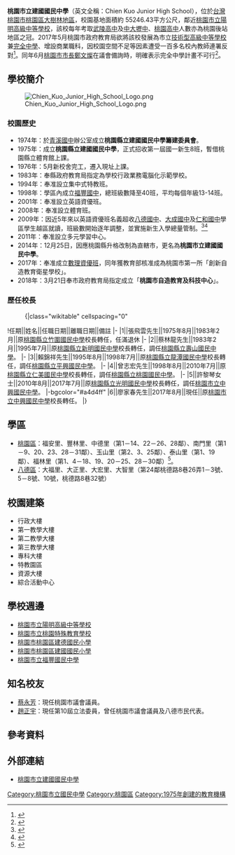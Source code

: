 {{Infobox_School
| name = 桃園市立建國國民中學
| other_name = Chien Kuo Junior High School
| image = [[File:Chien_Kuo_Junior_High_School_New_Logo.png|200px]]
| motto = 誠正勤勇豁達
| established = 1975年
| type = 市立[[國民中學|國民中學]]
| affiliation = 
| district = {{flagicon|TWN}} [[桃園市|桃園市]][[桃園區|桃園區]]
| principal = 廖家春
| grades = 三年制，共68班(另設立集中式特教班、多元學習中心、數理資優班、英語資優班、體育班)。<br>七年級22班<br>八年級23班<br>九年級23班
| faculty = 171人
| staff = 11人
| students = 1,993（2019年）
| location = 330桃園市桃園區介新街20號
| information = 886 3 363 0081
| website = [http://www.ckjhs.tyc.edu.tw/ http://www.ckjhs.tyc.edu.tw/]
| magazine = 《建國青年》<br/>《馨之園專刊》
}}
'''桃園市立建國國民中學'''（英文全稱：Chien Kuo Junior High School），位於[[台灣|台灣]][[桃園市|桃園市]][[桃園區|桃園區]][[大樹林區|大樹林地區]]，校園基地面積約 55246.43平方公尺，鄰近[[桃園市立陽明高級中等學校|桃園市立陽明高級中等學校]]，該校每年考取[[武陵高中|武陵高中]]及[[中大壢中|中大壢中]]、[[桃園高中|桃園高中]]人數亦為桃園後站地區之冠。2017年5月桃園市政府教育局欲將該校發展為市立[[技術型高級中等學校|技術型高級中等學校]]兼[[完全中學|完全中學]]、增設商業職科，因校園空間不足等因素遭受一百多名校內教師連署反對<ref>{{Cite web |url=http://news.ltn.com.tw/news/local/paper/1100525 |title=〈北部〉變完全中學？ 建國國中逾百師反對 |accessdate=2017-05-08 |archive-date=2017-05-08 |archive-url=https://web.archive.org/web/20170508004455/http://news.ltn.com.tw/news/local/paper/1100525 |dead-url=no }}</ref>。同年6月[[桃園市市長|桃園市市長]][[鄭文燦|鄭文燦]]在議會備詢時，明確表示完全中學計畫不可行<ref>{{Cite web |url=http://news.ltn.com.tw/news/politics/breakingnews/2091941 |title=建國國中改完全中學？ 鄭文燦打臉教育局長：不辦了 |accessdate=2017-06-07 |archive-date=2017-06-07 |archive-url=https://web.archive.org/web/20170607055808/http://news.ltn.com.tw/news/politics/breakingnews/2091941 |dead-url=no }}</ref>。

==學校簡介==
[[File:Chien_Kuo_Junior_High_School_Logo.png|thumb]]

===校園歷史===
*1974年：於[[桃園市立青溪國民中學|青溪國中]]辦公室成立'''桃園縣立建國國民中學籌建委員會'''。
*1975年：成立'''桃園縣立建國國民中學'''，正式招收第一屆國一新生8班，暫借桃園縣立體育館上課。
*1976年：5月新校舍完工，遷入現址上課。
*1983年：奉縣政府教育局指定為學校行政業務電腦化示範學校。
*1994年：奉准設立集中式特教班。
*1998年：學區內成立[[桃園市立福豐國民中學|福豐國中]]，總班級數降至40班，平均每個年級13-14班。
*2001年：奉准設立英語資優班。
*2008年：奉准設立體育班。
*2009年：因近5年來以英語資優班名義超收[[桃園市立八德國民中學|八德國中]]、[[桃園市立大成國民中學|大成國中]]及[[桃園市立仁和國民中學|仁和國中]]學區學生越區就讀，班級數開始逐年調整，並實施新生入學總量管制。<ref>{{Cite web |url=http://www.merit-times.com.tw/NewsPage2.aspx?unid=123014 |title=學生外流 桃園檢討 建國、福豐國中學區畫分 |accessdate=2014-08-21 |archive-date=2014-08-21 |archive-url=https://web.archive.org/web/20140821153120/http://www.merit-times.com.tw/NewsPage2.aspx?unid=123014 |dead-url=no }}</ref><ref>{{Cite web |url=https://archive.nownews.com/news/20130916/927997/ |title=國中越區就讀嚴重　 劉茂群：好學生外流應制止 |access-date=2019-05-04 |archive-url=https://web.archive.org/web/20190504141406/https://archive.nownews.com/news/20130916/927997/ |archive-date=2019-05-04 |dead-url=yes }}</ref>
*2011年：奉准設立多元學習中心。
*2014年：12月25日，因應桃園縣升格改制為直轄市，更名為'''桃園市立建國國民中學'''。
*2017年：奉准成立[[數理資優班|數理資優班]]，同年獲教育部核准成為桃園市第一所「創新自造教育衛星學校」。
*2018年：3月21日奉市政府教育局指定成立「'''桃園市自造教育及科技中心'''」。

===歷任校長===
<!--原任校名以任職時校名為主，不需要更為現今名稱-->
:{|class="wikitable" cellspacing="0"
!任期||姓名||任職日期||離職日期||備註
|-
|1||張飛雲先生||1975年8月||1983年2月||原[[桃園市立竹圍國民中學|桃園縣立竹圍國民中學]]校長轉任，任滿退休
|-
|2||蔡林龍先生||1983年2月||1995年7月||原[[桃園市立新明國民中學|桃園縣立新明國民中學]]校長轉任，調任[[桃園市立壽山高級中等學校|桃園縣立壽山國民中學]]。
|-
|3||賴錦祥先生||1995年8月||1998年7月||原[[桃園市立龍潭國民中學|桃園縣立龍潭國民中學]]校長轉任，調任[[桃園市立平興國民中學|桃園縣立平興國民中學]]。
|-
|4||曾志宏先生||1998年8月||2010年7月||原[[桃園市立仁美國民中學|桃園縣立仁美國民中學]]校長轉任，調任[[桃園市立桃園國民中學|桃園縣立桃園國民中學]]。
|-
|5||許黎琴女士||2010年8月||2017年7月||原[[桃園市立光明國民中學|桃園縣立光明國民中學]]校長轉任，調任[[桃園市立中興國民中學|桃園市立中興國民中學]]。
|-bgcolor="#a4d4ff"
|6||廖家春先生||2017年8月||現任||原[[桃園市立中興國民中學|桃園市立中興國民中學]]校長轉任。
|}

==學區==
*[[桃園區|桃園區]]：福安里、豐林里、中德里（第1－14、22－26、28鄰）、南門里（第1－9、20、23、28－31鄰）、玉山里（第2、3、25鄰）、泰山里（第1、19鄰）、福林里（第1、4－18、19、20－25、28－30鄰）<ref>{{Cite web |url=http://www.tyc.edu.tw/home.jsp?id=42&parentpath=0,41 |title=桃園市107學年度國民中小學學區劃分一覽表 |accessdate=2018-06-18 |archive-date=2018-06-16 |archive-url=https://web.archive.org/web/20180616054954/http://www.tyc.edu.tw/home.jsp?id=42&parentpath=0,41 |dead-url=no }}</ref>。
*[[八德區|八德區]]：大福里、大正里、大宏里、大智里（第24鄰桃德路8巷26弄1－3號、5－8號、10號，桃德路8巷32號）

==校園建築==
*行政大樓
*第一教學大樓
*第二教學大樓
*第三教學大樓
*專科大樓
*特教園區
*資源大樓
*綜合活動中心

==學校週邊==
*[[桃園市立陽明高級中等學校|桃園市立陽明高級中等學校]]
*[[桃園市立桃園特殊教育學校|桃園市立桃園特殊教育學校]]
*[[桃園市桃園區建德國民小學|桃園市桃園區建德國民小學]]
*[[桃園市桃園區建國國民小學|桃園市桃園區建國國民小學]]
*[[桃園市立福豐國民中學|桃園市立福豐國民中學]]

== 知名校友 ==
*[[蔡永芳|蔡永芳]]：現任桃園市議會議員。
*[[趙正宇|趙正宇]]：現任第10屆立法委員，曾任桃園市議會議員及八德市民代表。

==參考資料==
{{reflist}}

==外部連結==
*[http://www.ckjhs.tyc.edu.tw/ 桃園市立建國國民中學] {{Wayback|url=http://www.ckjhs.tyc.edu.tw/ |date=20111003155042 }}

{{桃園市國民中學}}
[[Category:桃園市立國民中學|Category:桃園市立國民中學]]
[[Category:桃園區|Category:桃園區]]
[[Category:1975年創建的教育機構|Category:1975年創建的教育機構]]